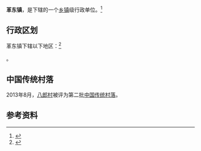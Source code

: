 {{中国乡级行政区|52/26/29/104/000}}

'''革东镇'''，是{{PRC admin/fullname|52/26/29/104/000|3}}下辖的一个[[乡镇|乡镇]]级行政单位。<ref>{{PRC admin/ref sgc|{{PRC admin/parent|52/26/29/104/000}}}}</ref>

== 行政区划 ==

革东镇下辖以下地区：<ref>{{PRC admin/ref sgc|52/26/29/104/000}}</ref>

{{PRC admin/children|52/26/29/104/000}}。

==中国传统村落==
2013年8月，[[八郎村|八郎村]]被评为第二批[[中国传统村落|中国传统村落]]。

== 参考资料 ==

{{reflist}}

{{行政区划小作品}}
{{PRC admin/navcat|52/26/29/104/000}}